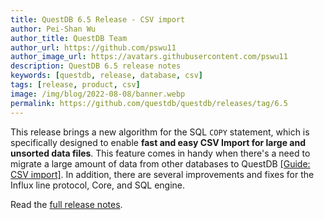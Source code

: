 ```yaml
---
title: QuestDB 6.5 Release - CSV import
author: Pei-Shan Wu
author_title: QuestDB Team
author_url: https://github.com/pswu11
author_image_url: https://avatars.githubusercontent.com/pswu11
description: QuestDB 6.5 release notes
keywords: [questdb, release, database, csv]
tags: [release, product, csv]
image: /img/blog/2022-08-08/banner.webp
permalink: https://github.com/questdb/questdb/releases/tag/6.5
---
```


This release brings a new algorithm for the SQL `COPY` statement, which is
specifically designed to enable **fast and easy CSV Import for large and
unsorted data files**. This feature comes in handy when there's a need to
migrate a large amount of data from other databases to QuestDB
[[Guide: CSV import]](/docs/guides/importing-data). In addition, there are
several improvements and fixes for the Influx line protocol, Core, and SQL
engine.

<!--truncate-->

Read the
[full release notes](https://github.com/questdb/questdb/releases/tag/6.5).
